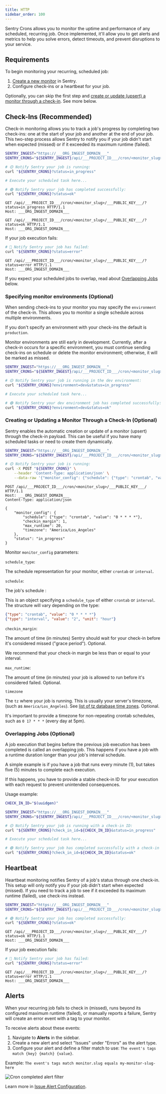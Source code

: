 ```yaml
---
title: HTTP
sidebar_order: 100
---
```


Sentry Crons allows you to monitor the uptime and performance of any scheduled, recurring job. Once implemented, it'll allow you to get alerts and metrics to help you solve errors, detect timeouts, and prevent disruptions to your service.

## Requirements

To begin monitoring your recurring, scheduled job:

1. [Create a new monitor](https://sentry.io/crons/create/) in Sentry.
2. Configure check-ins or a heartbeat for your job.

Optionally, you can skip the first step and [create or update (upsert) a monitor through a check-in](#creating-or-updating-a-monitor-through-a-check-in-optional). See more below.

## Check-Ins (Recommended)

Check-in monitoring allows you to track a job's progress by completing two check-ins: one at the start of your job and another at the end of your job. This two-step process allows Sentry to notify you if your job didn't start when expected (missed) or if it exceeded its maximum runtime (failed).

<SignInNote />

```bash {tabTitle: cURL}
SENTRY_INGEST="https://___ORG_INGEST_DOMAIN___"
SENTRY_CRONS="${SENTRY_INGEST}/api/___PROJECT_ID___/cron/<monitor_slug>/___PUBLIC_KEY___/"

# 🟡 Notify Sentry your job is running:
curl "${SENTRY_CRONS}?status=in_progress"

# Execute your scheduled task here...

# 🟢 Notify Sentry your job has completed successfully:
curl "${SENTRY_CRONS}?status=ok"
```

```http {tabTitle: HTTP}
GET /api/___PROJECT_ID___/cron/<monitor_slug>/___PUBLIC_KEY___/?status=in_progress HTTP/1.1
Host: ___ORG_INGEST_DOMAIN___

GET /api/___PROJECT_ID___/cron/<monitor_slug>/___PUBLIC_KEY___/?status=ok HTTP/1.1
Host: ___ORG_INGEST_DOMAIN___
```

If your job execution fails:

<SignInNote />

```bash {tabTitle: cURL}
# 🔴 Notify Sentry your job has failed:
curl "${SENTRY_CRONS}?status=error"
```

```http {tabTitle: HTTP}
GET /api/___PROJECT_ID___/cron/<monitor_slug>/___PUBLIC_KEY___/?status=error HTTP/1.1
Host: ___ORG_INGEST_DOMAIN___
```

<Note>

If you expect your scheduled jobs to overlap, read about [Overlapping Jobs](#overlapping-jobs-optional) below.

</Note>

### Specifying monitor environments (Optional)

When sending check-ins to your monitor you may specify the `environment` of the
check-in. This allows you to monitor a single schedule across multiple
environments.

If you don't specify an environment with your check-ins the default is `production`.

<Alert level="info">

Monitor environments are still early in development. Currently, after a check-in
occurs for a specific environment, you must continue sending check-ins on
schedule or delete the monitor environment; otherwise, it will be marked as missed.

</Alert>

<SignInNote />

```bash {tabTitle: cURL}
SENTRY_INGEST="https://___ORG_INGEST_DOMAIN___"
SENTRY_CRONS="${SENTRY_INGEST}/api/___PROJECT_ID___/cron/<monitor_slug>/___PUBLIC_KEY___/"

# 🟡 Notify Sentry your job is running in the dev environment:
curl "${SENTRY_CRONS}?environment=dev&status=in_progress"

# Execute your scheduled task here...

# 🟢 Notify Sentry your dev environment job has completed successfully:
curl "${SENTRY_CRONS}?environment=dev&status=ok"
```

### Creating or Updating a Monitor Through a Check-In (Optional)

Sentry enables the automatic creation or update of a monitor (upsert) through the check-in payload. This can be useful if you have many scheduled tasks or need to create them dynamically.

<SignInNote />

```bash {tabTitle: cURL}
SENTRY_INGEST="https://___ORG_INGEST_DOMAIN___"
SENTRY_CRONS="${SENTRY_INGEST}/api/___PROJECT_ID___/cron/<monitor_slug>/___PUBLIC_KEY___/"

# 🟡 Notify Sentry your job is running:
curl -X POST "${SENTRY_CRONS}" \
    --header 'Content-Type: application/json' \
    --data-raw '{"monitor_config": {"schedule": {"type": "crontab", "value": "0 * * * *"}}, "status": "in_progress"}'
```

```http {tabTitle: HTTP}
POST /api/___PROJECT_ID___/cron/<monitor_slug>/___PUBLIC_KEY___/ HTTP/1.1
Host: ___ORG_INGEST_DOMAIN___
Content-Type: application/json

{
    "monitor_config": {
        "schedule": {"type": "crontab", "value": "0 * * * *"},
        "checkin_margin": 1,
        "max_runtime": 20,
        "timezone": "America/Los_Angeles"
    },
    "status": "in_progress"
}
```

Monitor `monitor_config` parameters:

`schedule_type`:

The schedule representation for your monitor, either `crontab` or `interval`.

`schedule`:

The job's schedule :

This is an object specifying a `schedule_type` of either `crontab` or `interval`. The structure will vary depending on the type:

```json
{"type": "crontab", "value": "0 * * * *"}
{"type": "interval", "value": "2", "unit": "hour"}
```

`checkin_margin`:

The amount of time (in minutes) Sentry should wait for your check-in before it's considered missed ("grace period"). Optional.

<Note>

We recommend that your check-in margin be less than or equal to your interval.

</Note>

`max_runtime`:

The amount of time (in minutes) your job is allowed to run before it's considered failed. Optional.

`timezone`

The `tz` where your job is running. This is usually your server's timezone, (such as `America/Los_Angeles`). See [list of tz database time zones](https://en.wikipedia.org/wiki/List_of_tz_database_time_zones). Optional.

<Alert level="warning">

It's important to provide a timezone for non-repeating crontab schedules, such as `0 17 * * *` (every day at 5pm).

</Alert>

### Overlapping Jobs (Optional)

A job execution that begins before the previous job execution has been completed is called an overlapping job. This happens if you have a job with a runtime duration longer than your job's interval schedule.

A simple example is if you have a job that runs every minute (1), but takes five (5) minutes to complete each execution.

If this happens, you have to provide a stable check-in ID for your execution with each request to prevent unintended consequences.

Usage example:

<SignInNote />

```bash {tabTitle: cURL}
CHECK_IN_ID="$(uuidgen)"

SENTRY_INGEST="https://___ORG_INGEST_DOMAIN___"
SENTRY_CRONS="${SENTRY_INGEST}/api/___PROJECT_ID___/cron/<monitor_slug>/___PUBLIC_KEY___/"

# 🟡 Notify Sentry your job is running with a check-in ID:
curl "${SENTRY_CRONS}?check_in_id=${CHECK_IN_ID}&status=in_progress"

# Execute your scheduled task here...

# 🟢 Notify Sentry your job has completed successfully with a check-in ID:
curl "${SENTRY_CRONS}?check_in_id=${CHECK_IN_ID}&status=ok"
```

## Heartbeat

Heartbeat monitoring notifies Sentry of a job's status through one check-in. This setup will only notify you if your job didn't start when expected (missed). If you need to track a job to see if it exceeded its maximum runtime (failed), use check-ins instead.

<SignInNote />

```bash {tabTitle: cURL}
SENTRY_INGEST="https://___ORG_INGEST_DOMAIN___"
SENTRY_CRONS="${SENTRY_INGEST}/api/___PROJECT_ID___/cron/<monitor_slug>/___PUBLIC_KEY___/"

# 🟢 Notify Sentry your job has completed successfully:
curl "${SENTRY_CRONS}?status=ok"
```

```http {tabTitle: HTTP}
GET /api/___PROJECT_ID___/cron/<monitor_slug>/___PUBLIC_KEY___/?status=ok HTTP/1.1
Host: ___ORG_INGEST_DOMAIN___
```

If your job execution fails:

<SignInNote />

```bash {tabTitle: cURL}
# 🔴 Notify Sentry your job has failed:
curl "${SENTRY_CRONS}?status=error"
```

```http {tabTitle: HTTP}
GET /api/___PROJECT_ID___/cron/<monitor_slug>/___PUBLIC_KEY___/?status=error HTTP/1.1
Host: ___ORG_INGEST_DOMAIN___
```

## Alerts

When your recurring job fails to check in (missed), runs beyond its configured maximum runtime (failed), or manually reports a failure, Sentry will create an error event with a tag to your monitor.

To receive alerts about these events:

1. Navigate to **Alerts** in the sidebar.
2. Create a new alert and select "Issues" under "Errors" as the alert type.
3. Configure your alert and define a filter match to use: `The event's tags match {key} {match} {value}`.

Example: `The event's tags match monitor.slug equals my-monitor-slug-here`

![Cron completed alert filter](./img/crons-alerts-example.png)

Learn more in [Issue Alert Configuration](/product/alerts/create-alerts/issue-alert-config/).
